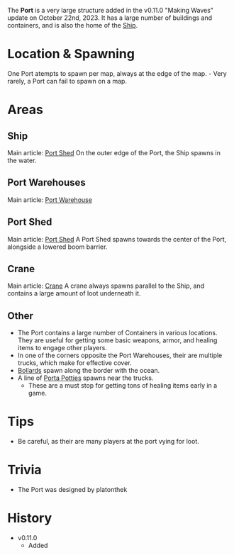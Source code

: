 The **Port** is a very large structure added in the v0.11.0 "Making Waves" update on October 22nd, 2023. It has a large number of buildings and containers, and is also the home of the [Ship](/buildings/ship).

# Location & Spawning
One Port atempts to spawn per map, always at the edge of the map.
    - Very rarely, a Port can fail to spawn on a map.

# Areas
## Ship
Main article: [Port Shed](/buildings/port_shed)
On the outer edge of the Port, the Ship spawns in the water.

## Port Warehouses
Main article: [Port Warehouse](/buildings/port_warehouse)

## Port Shed
Main article: [Port Shed](/buildings/port_shed)
A Port Shed spawns towards the center of the Port, alongside a lowered boom barrier.

## Crane
Main article: [Crane](/buildings/crane)
A crane always spawns parallel to the Ship, and contains a large amount of loot underneath it.

## Other
- The Port contains a large number of Containers in various locations. They are useful for getting some basic weapons, armor, and healing items to engage other players.
- In one of the corners opposite the Port Warehouses, their are multiple trucks, which make for effective cover.
- [Bollards](/obstacles/bollard) spawn along the border with the ocean.
- A line of [Porta Potties](/buildings/porta_potty) spawns near the trucks.
    - These are a must stop for getting tons of healing items early in a game.

# Tips
- Be careful, as their are many players at the port vying for loot.

# Trivia
- The Port was designed by platonthek

# History
- v0.11.0
    - Added